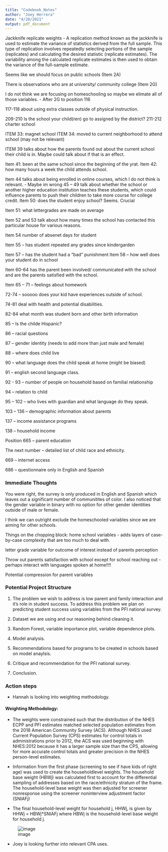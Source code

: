 ```yaml
---
title: "Codebook_Notes"
author: "Joey Herrera"
date: "4/20/2021"
output: pdf_document
---
```


Jackknife replicate weights - A replication method known as the jackknife is used to estimate the variance of statistics derived from the full sample. This type of replication involves repeatedly selecting portions of the sample (replicates) and calculating the desired statistic (replicate estimates). The variability among the calculated replicate estimates is then used to obtain the variance of the full-sample estimate.

Seems like we should focus on public schools (Item 2A)

There is observations who are at university/ community college (Item 2G)

I do not think we are focusing on homeschooling so maybe we elimate all of those variables.
-	After 2G to position 116

117-118 about using extra classes outside of physical instruction.

209-210 Is the school your child(ren) go to assigned by the district?
211-212 charter school

ITEM 33: magnet school
ITEM 34: moved to current neighborhood to attend school (may not be relevant)

ITEM 39 talks about how the parents found out about the current school their child is in. Maybe could talk about if that is an effect.

Item 41: been at the same school since the beginning of the yrat.
Item 42: how many hours a week the child attends school.

Item 44 talks about being enrolled in online courses, which I do not think is relevant.
-	Maybe im wrong 45 – 49 talk about whether the school or another higher education institution teaches these students, which could influence parents to push their children to take more course for college credit.
Item 50: does the student enjoy school? Seems. Crucial

Item 51: what lettergrades are made on average

Item 52 and 53 talk about how many times the school has contacted this particular house for various reasons.

Item 54 number of absenet days for student

Item 55 – has student repeated any grades since kindergarden

Item 57 – has the student had a “bad ” punishment
Item 58 – how well does your student do in school

Item 60-64 has the parent been involved/ communicated with the school and are the parents satisfied with the school.

Item 65 – 71 – feelings about homework

72-74 – sooooo does your kid have experiences outside of school.

74-81 deal with health and potential disabilities.

82-84 what month was student born and other birth information

85 – Is the childe Hispanic?

86 – racial questions

87 – gender identity (needs to add more than just male and female)

88 – where does child live

90 – what language does the child speak at home (might be biased)

91 – english second language class.

92 - 93 – number of people on household based on familial relationship

94 – relation to child

95 – 102 – who lives with guardian and what language do they speak.

103 – 136 – demographic information about parents

137 – income assistance programs

138 – household income

Position 665 – parent education

The next number – detailed list of child race and ethnicity.

669 – internet access

686 – questionnaire only in English and Spanish



### Immediate Thoughts
You were right, the survey is only produced in English and Spanish which leaves out a significant number of communitites of color. I also noticed that the gender variable in binary with no option for other gender identities outside of male or female. 

I think we can outright exclude the homeschooled variables since we are aiming for other schools.

Things on the chopping block:
home school variables - adds layers of case-by-case complexity that are too much to deal with.

letter grade variable for outcome of interest instead of parents perception

Throw out parents satisfaction with school except for school reaching out 
- perhaps interact with languages spoken at home!!!!

Potential compression for parent variables 

### Potential Project Structure
1. The problem we wish to address is low parent and family interaction and it's role in student success. To address this problem we plan on predicting student success using variables from the PFI national survey.

2. Dataset we are using and our reasoning behind cleaning it.

3. Random Forest, variable importance plot, variable dependence plots.

4. Model analysis.

5. Recommendations based for programs to be created in schools based on model anaylsis.

6. Critique and recommendation for the PFI national survey.

7. Conclusion.

### Action steps
- Hannah is looking into weighting methodology.

#### Weighting Methodology:
- The weights were constrained such that the distribution of the NHES ECPP and PFI estimates matched
selected population estimates from the 2018 American Community Survey (ACS). Although NHES used
Current Population Survey (CPS) estimates for control totals in administrations prior to 2012, the ACS
was used beginning with NHES:2012 because it has a larger sample size than the CPS, allowing for more
accurate control totals and greater precision in the NHES person-level estimates.

-  Information from the first phase (screening to see if have kids of right age) was used to create the householdlevel weights. The household base weight (HBWj) was calculated first to account for the differential sampling of addresses based on the race/ethnicity stratum of the frame. The household-level base weight was then adjusted for screener nonresponse using the screener noninterview adjustment factor (SNIAFj)
-  The final household-level weight for household j, HHWj, is given by
HHWj = HBWj*SNIAFj where HBWj is the household-level base weight for household j.

![image](https://user-images.githubusercontent.com/77801936/116273427-59709880-a747-11eb-9b03-3eae1206c713.png)


- Joey is looking further into relevant CPA uses.
















